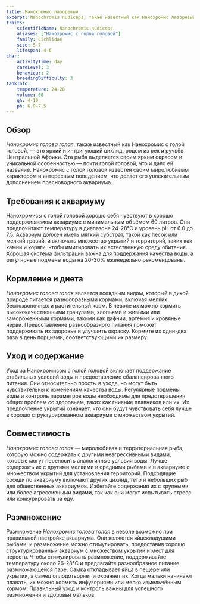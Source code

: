 ```yaml
---
title: Нанохромис лазоревый
excerpt: Nanochromis nudiceps, также известный как Нанохромис лазоревый, — это маленький и яркий цихлид из Центральной Африки, известный своими яркими цветами и уникальным поведением.
traits:
    scientificName: Nanochromis nudiceps
    aliases: ["Нанохромис с голой головой"]
    family: Cichlidae
    size: 5-7
    lifespan: 4-6
char:
    activityTime: day
    careLevel: 3
    behaviour: 2
    breedingDifficulty: 3
tankInfo:
    temperature: 24-28
    volume: 60
    gh: 4-10
    ph: 6.0-7.5
---
```


## Обзор
*Нанохромис голова голая*, также известный как Нанохромис с голой головой, — это яркий и интригующий цихлид, родом из рек и ручьёв Центральной Африки. Эта рыба выделяется своим ярким окрасом и уникальной особенностью — почти голой головой, что и дало ей название. Нанохромис с голой головой известен своим миролюбивым характером и интересным поведением, что делает его увлекательным дополнением пресноводного аквариума.

## Требования к аквариуму
Нанохромисы с голой головой хорошо себя чувствуют в хорошо поддерживаемом аквариуме с минимальным объёмом 60 литров. Они предпочитают температуру в диапазоне 24-28°C и уровень pH от 6.0 до 7.5. Аквариум должен иметь мягкий субстрат, такой как песок или мелкий гравий, и включать множество укрытий и территорий, таких как камни и коряги, чтобы имитировать их естественную среду обитания. Хорошая система фильтрации важна для поддержания качества воды, а регулярные подмены воды на 20-30% еженедельно рекомендованы.

## Кормление и диета
*Нанохромис голова голая* является всеядным видом, который в дикой природе питается разнообразными кормами, включая мелких беспозвоночных и растительный корм. В неволе их можно кормить высококачественными гранулами, хлопьями и живыми или замороженными кормами, такими как дафнии, артемия и кровяные черви. Предоставление разнообразного питания поможет поддерживать их здоровье и улучшить окраску. Кормите их один-два раза в день порциями, соответствующими их размеру.

## Уход и содержание
Уход за Нанохромисом с голой головой включает поддержание стабильных условий воды и предоставление сбалансированного питания. Они относительно просты в уходе, но могут быть чувствительны к изменениям качества воды. Регулярные подмены воды и контроль параметров воды необходимы для предотвращения общих проблем со здоровьем, таких как гниение плавников или их. Их предпочтение укрытий означает, что они будут чувствовать себя лучше в хорошо структурированном аквариуме с множеством укрытий.

## Совместимость
*Нанохромис голова голая* — миролюбивая и территориальная рыба, которую можно содержать с другими неагрессивными видами, которые могут переносить аналогичные условия воды. Лучше содержать их с другими мелкими и средними рыбами и в аквариуме с множеством укрытий для установления территорий. Подходящие соседи по аквариуму включают других цихлид, тетр и небольших рыб для общественных аквариумов. Избегайте содержания их с крупными или более агрессивными видами, так как они могут испытывать стресс или конкурировать за еду.

## Размножение
Размножение *Нанохромис голова голая* в неволе возможно при правильной настройке аквариума. Они являются яйцекладущими рыбами, и размножение можно стимулировать, предоставив хорошо структурированный аквариум с множеством укрытий и мест для нереста. Чтобы стимулировать размножение, поддерживайте температуру около 26-28°C и предлагайте разнообразное питание размножающейся паре. Самка откладывает яйца в пещере или укрытии, а самец оплодотворяет и охраняет их. Когда мальки начинают плавать, их можно кормить инфузориями или мелко измельчённым кормом. Правильный уход и контроль важны для успешного размножения и здоровья мальков.